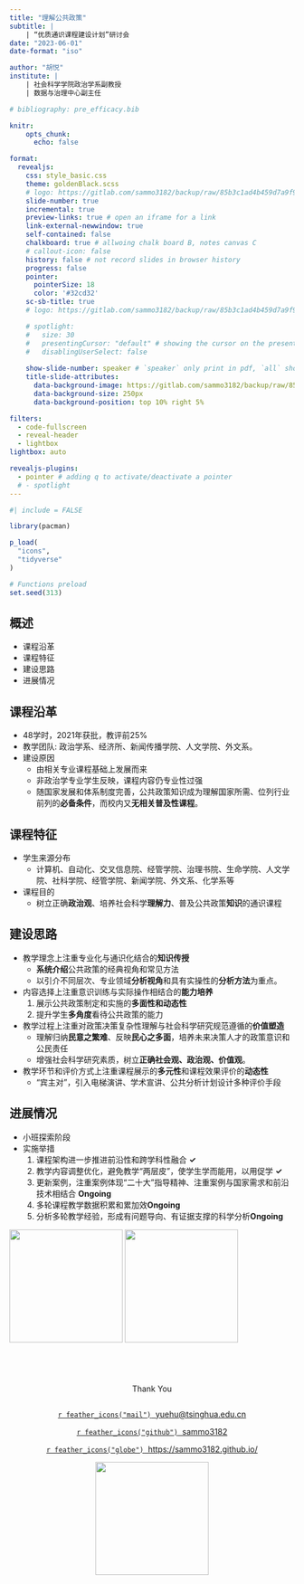 ```yaml
---
title: "理解公共政策"
subtitle: |
    | “优质通识课程建设计划”研讨会
date: "2023-06-01"
date-format: "iso"

author: "胡悦"
institute: |
    | 社会科学学院政治学系副教授
    | 数据与治理中心副主任

# bibliography: pre_efficacy.bib

knitr: 
    opts_chunk: 
      echo: false

format: 
  revealjs:
    css: style_basic.css
    theme: goldenBlack.scss
    # logo: https://gitlab.com/sammo3182/backup/raw/85b3c1ad4b459d7a9f901f124b936428eda5fcaf/logo_zzxx.png?inline=true
    slide-number: true
    incremental: true
    preview-links: true # open an iframe for a link
    link-external-newwindow: true
    self-contained: false
    chalkboard: true # allwoing chalk board B, notes canvas C
    # callout-icon: false
    history: false # not record slides in browser history
    progress: false
    pointer:
      pointerSize: 18
      color: '#32cd32'
    sc-sb-title: true
    # logo: https://gitlab.com/sammo3182/backup/raw/85b3c1ad4b459d7a9f901f124b936428eda5fcaf/logo_THPS.png?inline=true

    # spotlight:
    #   size: 30
    #   presentingCursor: "default" # showing the cursor on the presentation page
    #   disablingUserSelect: false
    
    show-slide-number: speaker # `speaker` only print in pdf, `all` shows all the time
    title-slide-attributes:
      data-background-image: https://gitlab.com/sammo3182/backup/raw/85b3c1ad4b459d7a9f901f124b936428eda5fcaf/logo_THPS.png?inline=true
      data-background-size: 250px
      data-background-position: top 10% right 5%

filters:
  - code-fullscreen
  - reveal-header
  - lightbox
lightbox: auto

revealjs-plugins:
  - pointer # adding q to activate/deactivate a pointer
  # - spotlight
---
```


```r
#| include = FALSE

library(pacman)

p_load(
  "icons",
  "tidyverse"
)

# Functions preload
set.seed(313)
```


## 概述

- 课程沿革
- 课程特征
- 建设思路
- 进展情况


## 课程沿革

- 48学时，2021年获批，教评前25%
- 教学团队: 政治学系、经济所、新闻传播学院、人文学院、外文系。
- 建设原因
  - 由相关专业课程基础上发展而来
  - 非政治学专业学生反映，课程内容仍专业性过强
  - 随国家发展和体系制度完善，公共政策知识成为理解国家所需、位列行业前列的**必备条件**，而校内又**无相关普及性课程**。


## 课程特征

- 学生来源分布
  - 计算机、自动化、交叉信息院、经管学院、治理书院、生命学院、人文学院、社科学院、经管学院、新闻学院、外文系、化学系等
- 课程目的
  - 树立正确**政治观**、培养社会科学**理解力**、普及公共政策**知识**的通识课程

## 建设思路

- 教学理念上注重专业化与通识化结合的**知识传授**
  - **系统介绍**公共政策的经典视角和常见方法
  - 以引介不同层次、专业领域**分析视角**和具有实操性的**分析方法**为重点。 
- 内容选择上注重意识训练与实际操作相结合的**能力培养**
  1. 展示公共政策制定和实施的**多面性和动态性**
  1. 提升学生**多角度**看待公共政策的能力
- 教学过程上注重对政策决策复杂性理解与社会科学研究规范遵循的**价值塑造**
    - 理解归纳**民意之繁难**、反映**民心之多面**，培养未来决策人才的政策意识和公民责任
    - 增强社会科学研究素质，树立**正确社会观、政治观、价值观**。
- 教学环节和评价方式上注重课程展示的**多元性**和课程效果评价的**动态性**
    - “宾主对”，引入电梯演讲、学术宣讲、公共分析计划设计多种评价手段

## 进展情况

- 小班探索阶段
- 实施举措
  1. 课程架构进一步推进前沿性和跨学科性融合 [**&check;**]{.green}
  1. 教学内容调整优化，避免教学“两层皮”，使学生学而能用，以用促学 [**&check;**]{.green}
  1. 更新案例，注重案例体现“二十大”指导精神、注重案例与国家需求和前沿技术相结合 [**Ongoing**]{.golden}
  1. 多轮课程教学数据积累和累加效[**Ongoing**]{.golden}
  1. 分析多轮教学经验，形成有问题导向、有证据支撑的科学分析[**Ongoing**]{.golden}
  
  
:::{.r-hstack .fragment}
![](images/ge_classroom.jpg){fig-align="center" height=200}
![](images/ge_game.JPG){fig-align="center" height=200}
:::

## {background="#43464B"}

:::{style="text-align: center; margin-top: 5em"}  
[Thank You]{.Large}

:::{style="margin-top: 2em"}
[`r feather_icons("mail")`&nbsp; yuehu@tsinghua.edu.cn](mailto:yuehu@tsinghua.edu.cn) 

[`r feather_icons("github")`&nbsp; sammo3182](https://github.com/sammo3182)

[`r feather_icons("globe")`&nbsp; https://sammo3182.github.io/](https://sammo3182.github.io/)

![](https://user-images.githubusercontent.com/6463211/232207708-b0e64eee-7fb3-45a4-9779-ec52397f786c.png){fig-align="center" height=200}

:::
:::